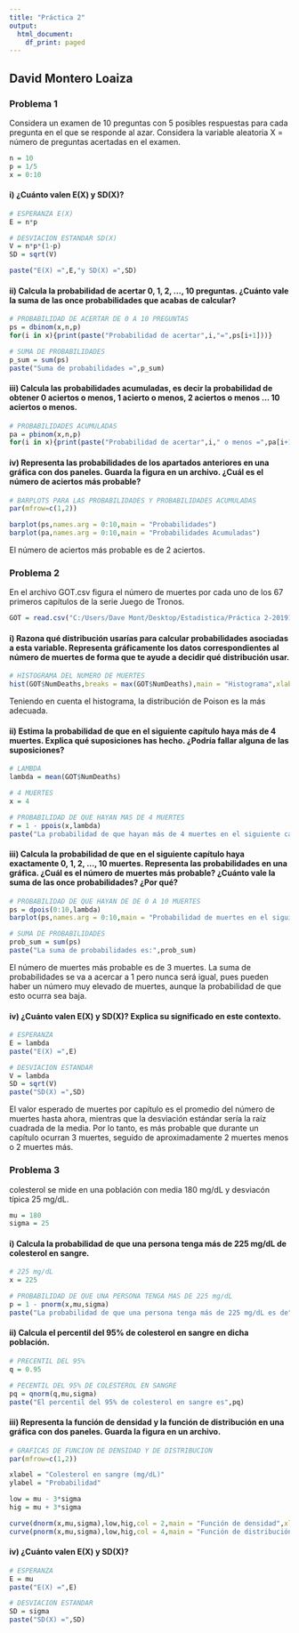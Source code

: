 ```yaml
---
title: "Práctica 2"
output:
  html_document:
    df_print: paged
---
```


## David Montero Loaiza

### Problema 1

Considera un examen de 10 preguntas con 5 posibles respuestas para cada pregunta en el que se responde al azar. Considera la variable aleatoria X = número de preguntas acertadas en el examen.

```r
n = 10
p = 1/5
x = 0:10
```


#### i) ¿Cuánto valen E(X) y SD(X)?

```r
# ESPERANZA E(X)
E = n*p

# DESVIACION ESTANDAR SD(X)
V = n*p*(1-p)
SD = sqrt(V)

paste("E(X) =",E,"y SD(X) =",SD)
```

#### ii) Calcula la probabilidad de acertar 0, 1, 2, ..., 10 preguntas. ¿Cuánto vale la suma de las once probabilidades que acabas de calcular?

```r
# PROBABILIDAD DE ACERTAR DE 0 A 10 PREGUNTAS
ps = dbinom(x,n,p)
for(i in x){print(paste("Probabilidad de acertar",i,"=",ps[i+1]))} 

# SUMA DE PROBABILIDADES
p_sum = sum(ps)
paste("Suma de probabilidades =",p_sum)
```

#### iii) Calcula las probabilidades acumuladas, es decir la probabilidad de obtener 0 aciertos o menos, 1 acierto o menos, 2 aciertos o menos ... 10 aciertos o menos.

```r
# PROBABILIDADES ACUMULADAS
pa = pbinom(x,n,p)
for(i in x){print(paste("Probabilidad de acertar",i," o menos =",pa[i+1]))} 
```

#### iv) Representa las probabilidades de los apartados anteriores en una gráfica con dos paneles. Guarda la figura en un archivo. ¿Cuál es el número de aciertos más probable?

```r
# BARPLOTS PARA LAS PROBABILIDADES Y PROBABILIDADES ACUMULADAS
par(mfrow=c(1,2))

barplot(ps,names.arg = 0:10,main = "Probabilidades")
barplot(pa,names.arg = 0:10,main = "Probabilidades Acumuladas")
```

El número de aciertos más probable es de 2 aciertos.

### Problema 2

En el archivo GOT.csv figura el número de muertes por cada uno de los 67 primeros capítulos de la serie Juego de Tronos.

```r
GOT = read.csv("C:/Users/Dave Mont/Desktop/Estadistica/Práctica 2-20191023/GOT.csv")
```

#### i) Razona qué distribución usarías para calcular probabilidades asociadas a esta variable. Representa gráficamente los datos correspondientes al número de muertes de forma que te ayude a decidir qué distribución usar.

```r
# HISTOGRAMA DEL NUMERO DE MUERTES
hist(GOT$NumDeaths,breaks = max(GOT$NumDeaths),main = "Histograma",xlab = "Número de muertes por episodio")
```

Teniendo en cuenta el histograma, la distribución de Poison es la más adecuada.

#### ii) Estima la probabilidad de que en el siguiente capítulo haya más de 4 muertes. Explica qué suposiciones has hecho. ¿Podría fallar alguna de las suposiciones?

```r
# LAMBDA
lambda = mean(GOT$NumDeaths)

# 4 MUERTES
x = 4

# PROBABILIDAD DE QUE HAYAN MAS DE 4 MUERTES
r = 1 - ppois(x,lambda)
paste("La probabilidad de que hayan más de 4 muertes en el siguiente capítulo es de:",r)
```

#### iii) Calcula la probabilidad de que en el siguiente capítulo haya exactamente 0, 1, 2, ..., 10 muertes. Representa las probabilidades en una gráfica. ¿Cuál es el número de muertes más probable? ¿Cuánto vale la suma de las once probabilidades? ¿Por qué?

```r
# PROBABILIDAD DE QUE HAYAN DE DE 0 A 10 MUERTES
ps = dpois(0:10,lambda)
barplot(ps,names.arg = 0:10,main = "Probabilidad de muertes en el siguiente capítulo",xlab = "Número de muertes")

# SUMA DE PROBABILIDADES
prob_sum = sum(ps)
paste("La suma de probabilidades es:",prob_sum)
```

El número de muertes más probable es de 3 muertes. La suma de probabilidades se va a acercar a 1 pero nunca será igual, pues pueden haber un número muy elevado de muertes, aunque la probabilidad de que esto ocurra sea baja.

#### iv) ¿Cuánto valen E(X) y SD(X)? Explica su significado en este contexto.

```r
# ESPERANZA
E = lambda
paste("E(X) =",E)

# DESVIACION ESTANDAR
V = lambda
SD = sqrt(V)
paste("SD(X) =",SD)
```

El valor esperado de muertes por capítulo es el promedio del número de muertes hasta ahora, mientras que la desviación estándar sería la raíz cuadrada de la media. Por lo tanto, es más probable que durante un capítulo ocurran 3 muertes, seguido de aproximadamente 2 muertes menos o 2 muertes más.

### Problema 3

colesterol se mide en una población con media 180 mg/dL y desviacón típica 25 mg/dL.

```r
mu = 180
sigma = 25
```

#### i) Calcula la probabilidad de que una persona tenga más de 225 mg/dL de colesterol en sangre.

```r
# 225 mg/dL
x = 225

# PROBABILIDAD DE QUE UNA PERSONA TENGA MAS DE 225 mg/dL
p = 1 - pnorm(x,mu,sigma)
paste("La probabilidad de que una persona tenga más de 225 mg/dL es de",p)
```

#### ii) Calcula el percentil del 95% de colesterol en sangre en dicha población.

```r
# PRECENTIL DEL 95%
q = 0.95

# PECENTIL DEL 95% DE COLESTEROL EN SANGRE
pq = qnorm(q,mu,sigma)
paste("El percentil del 95% de colesterol en sangre es",pq)
```

#### iii) Representa la función de densidad y la función de distribución en una gráfica con dos paneles. Guarda la figura en un archivo.

```r
# GRAFICAS DE FUNCION DE DENSIDAD Y DE DISTRIBUCION
par(mfrow=c(1,2))

xlabel = "Colesterol en sangre (mg/dL)"
ylabel = "Probabilidad"

low = mu - 3*sigma
hig = mu + 3*sigma

curve(dnorm(x,mu,sigma),low,hig,col = 2,main = "Función de densidad",xlab = xlabel,ylab = ylabel)
curve(pnorm(x,mu,sigma),low,hig,col = 4,main = "Función de distribución",xlab = xlabel,ylab = ylabel)
```

#### iv) ¿Cuánto valen E(X) y SD(X)?

```r
# ESPERANZA
E = mu
paste("E(X) =",E)

# DESVIACION ESTANDAR
SD = sigma
paste("SD(X) =",SD)
```

